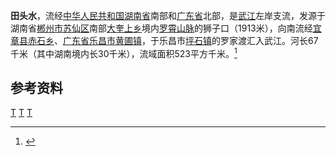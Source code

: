 {{Infobox River
  | river_name      = 田头水
  | image_name      =
  | image_size      = 
  | caption         = 
  | origin          = [[湖南省|湖南省]][[郴州市|郴州市]][[苏仙区|苏仙区]][[大奎上乡|大奎上乡]]狮子口
  | mouth           = [[广东省|广东省]][[乐昌市|乐昌市]][[坪石镇|坪石镇]]罗家渡[[武江_(河流)|武江]]{{coord|25|16|56|N|113|06|02|E}}
  | basin_countries = 湖南省郴州市、宜章县，广东省乐昌市
  | length          = 67 km
  | elevation       = 
  | mouth_elevation = 
  | discharge       = 13.4 m<sup>3</sup>/s
  | watershed       = 523 km<sup>2</sup>
}}
'''田头水'''，流经[[中华人民共和国|中华人民共和国]][[湖南省|湖南省]]南部和[[广东省|广东省]]北部，是[[武江_(河流)|武江]]左岸支流，发源于湖南省[[郴州市|郴州市]][[苏仙区|苏仙区]]南部[[大奎上乡|大奎上乡]]境内[[罗霄山脉|罗霄山脉]]的狮子口（1913米），向南流经[[宜章县|宜章县]][[赤石乡_(宜章县)|赤石乡]]、[[广东省|广东省]][[乐昌市|乐昌市]][[黄圃镇_(乐昌市)|黄圃镇]]，于乐昌市[[坪石镇|坪石镇]]的罗家渡汇入武江。河长67千米（其中湖南境内长30千米），流域面积523平方千米。<ref name="中国河湖大典">{{cite book zh |author=《[[中国河湖大典|中国河湖大典]]》编纂委员会 |title=《中国河湖大典·珠江卷》 |format=M |edition=1 |location=北京 |publisher=中国水利水电出版社 |date=2013年1月 |pages=231页 |id= ISBN 978-7-5170-0561-2}}</ref>

==参考资料==
{{reflist}}
[[Category:北江水系|T]]
[[Category:湖南河流|T]]
[[Category:广东河流|T]]